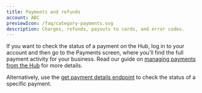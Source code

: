 ```yaml
---
title: Payments and refunds
account: ABC
previewIcon: /faq/category-payments.svg
description: Charges, refunds, payouts to cards, and error codes.
---
```


<FAQItem title="How do I check the status of a payment?" popularity={21}>

If you want to check the status of a payment on the Hub, log in to your account and then go to the Payments screen, where you'll find the full payment activity for your business. Read our guide on [managing payments from the Hub](/the-hub/manage-hub-payments) for more details.

Alternatively, use the [get payment details endpoint](https://docs.checkout.com/payments/manage-payments/get-payment-details) to check the status of a specific payment.

</FAQItem>
